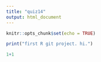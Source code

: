 ```yaml
---
title: "quiz14"
output: html_document
---
```


```r
knitr::opts_chunk$set(echo = TRUE)
```


```r
print("first R git project. hi.")
```

```r
1+1
```